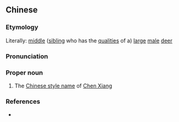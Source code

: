 ==Chinese==
{{zh-forms}}

===Etymology===
Literally: [[middle]] ([[sibling]] who has the [[qualities]] of a) [[large]] [[male]] [[deer]]

===Pronunciation===
{{zh-pron
|m=Zhònglín
|cat=pn
}}

===Proper noun===
{{zh-proper noun}}

# The [[w:Chinese style name|Chinese style name]] of [[w:Chen Xiang|Chen Xiang]]

===References===
* {{cite-book
|last=Luo
|first=Guanzhong
|authorlink=w:Luo Guanzhong
|coauthors=
|year=
|title=[[s:Romance of the Three Kingdoms/Chapter 6#21|Romance of the Three Kingdoms/Chapter 6]]
|publisher=
|location=
}}